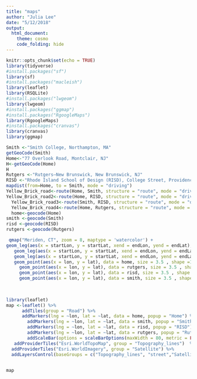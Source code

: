 ```yaml
---
title: "maps"
author: "Julia Lee"
date: "5/12/2018"
output: 
  html_document:
    theme: cosmo 
    code_folding: hide
---
```


```r
knitr::opts_chunk$set(echo = TRUE)
library(tidyverse)
#install.packages("sf")
library(sf)
#install.packages("macleish")
library(leaflet)
library(RSQLite)
#install.packages("lwgeom")
library(lwgeom)
#install.packages("ggmap")
#install.packages("RgoogleMaps")
library(RgoogleMaps)
#install.packages("cranvas")
library(cranvas)
library(ggmap)
```

```r
Smith <-"Smith College, Northampton, MA"
getGeoCode(Smith)
Home<-"77 Overlook Road, Montclair, NJ"
H<-getGeoCode(Home)
H
Rutgers <-"Rutgers–New Brunswick, New Brunswick, NJ"
RISD <-"Rhode Island School of Design (RISD), College Street, Providence, RI"
mapdist(from=Home, to = Smith, mode = "driving")
Yellow_Brick_road<-route(Home, Smith, structure = "route", mode = "driving" ) 
Yellow_Brick_road2<-route(Home, RISD, structure = "route", mode = "driving") 
  Yellow_Brick_road3<-route(Smith, RISD, structure = "route", mode = "driving")
  Yellow_Brick_road4<-route(Home, Rutgers, structure = "route", mode = "driving")
  home<-geocode(Home) 
smith <-geocode(Smith)   
risd <-geocode(RISD)
rutgers <-geocode(Rutgers)

```

```r
 qmap("Meriden, CT", zoom = 8, maptype = 'watercolor') +
geom_leg(aes(x = startLon, y = startLat, xend = endLon, yend = endLat), color = "green", alpha = 0.65, size = 2, data = Yellow_Brick_road ) +
   geom_leg(aes(x = startLon, y = startLat, xend = endLon, yend = endLat), color = "blue" , alpha = 0.65, size = 2, data = Yellow_Brick_road2) +
   geom_leg(aes(x = startLon, y = startLat, xend = endLon, yend = endLat), color = "purple" , alpha = 0.65, size = 2, data = Yellow_Brick_road4) +
   geom_point(aes(x = lon, y = lat), data = home, size = 3.5 , shape =18, color =  "yellow", alpha = 0.75 ) + 
     geom_point(aes(x = lon, y = lat), data = rutgers, size = 3.5 , shape =25, fill =  "purple", alpha = 0.75 ) + 
     geom_point(aes(x = lon, y = lat), data = risd, size = 3.5 , shape =22, fill =  "lightblue", alpha = 0.75 ) + 
     geom_point(aes(x = lon, y = lat), data = smith, size = 3.5 , shape =21, fill =  "lightgreen", alpha = 0.75 ) 
 
  
```




```r
library(leaflet)
map <-leaflet() %>%
      addTiles(group = "Road") %>%
      addMarkers(lng = ~lon, lat = ~lat, data = home, popup = "Home") %>%
        addMarkers(lng = ~lon, lat = ~lat, data = smith, popup = "Smith") %>%
        addMarkers(lng = ~lon, lat = ~lat, data = risd, popup = "RISD") %>%
        addMarkers(lng = ~lon, lat = ~lat, data = rutgers, popup = "Rutgers") %>%
        addScaleBar(options = scaleBarOptions(maxWidth = 80, metric = FALSE, imperial = TRUE, updateWhenIdle = TRUE)) %>%
   addProviderTiles("Esri.WorldTopoMap", group = "Topography_lines")  %>%
  addProviderTiles("Esri.WorldImagery", group = "Satellite") %>%
  addLayersControl(baseGroups = c("Topography_lines", "street","Satellite" )) 
  

map
```

